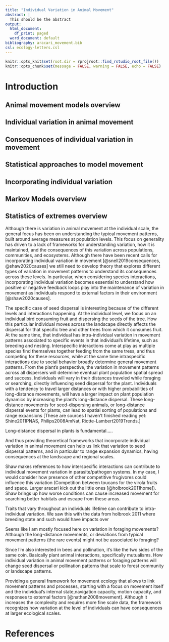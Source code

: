 ```yaml
---
title: "Individual Variation in Animal Movement"
abstract: |
  This should be the abstract
output:
  html_document:
    df_print: paged
  word_document: default
bibliography: aracari_movement.bib
csl: ecology-letters.csl
---
```


```r
knitr::opts_knit$set(root.dir = rprojroot::find_rstudio_root_file())
knitr::opts_chunk$set(message = FALSE, warning = FALSE, echo = FALSE)
```

<!-- For YAML -->
<!--   word_document: -->
<!--     reference_docx: paper_ref.docx -->

\newpage
# Introduction

## Animal movement models overview
## Individual variation in animal movement
## Consequences of individual variation in movement
## Statistical approaches to model movement
## Incorporating individual variation
## Markov Models overview
## Statistics of extremes overview


Although there is variation in animal movement at the individual scale, the general focus has been on understanding the typical movement patterns, built around average measures at population levels. This focus on generality has driven to a lack of frameworks for understanding variation, how it is maintained, and the consequences of this variation across populations, communities, and ecosystems. Although there have been recent calls for incorporating individual variation in movement [@snell2019consequences, @shaw2020causes] we still need to develop theory that explores different types of variation in movement patterns to understand its consequences across these levels. In particular, when considering species interactions, incorporating individual variation becomes essential to understand how positive or negative feedback loops play into the maintenance of variation in movement as individuals respond to external factors in their environment [@shaw2020causes].  

The specific case of seed dispersal is interesting because of the different levels and interactions happening. At the individual level, we focus on an individual bird consuming fruit and dispersing the seeds of the tree. How this particular individual moves across the landscape directly affects the dispersal for that specific tree and other trees from which it consumes fruit. At the same time, that individual has intra-individual variation in movement patterns associated to specific events in that individual's lifetime, such as breeding and nesting. Interspecific interactions come at play as multiple species find themselves together feeding from the same tress, and thus competing for these resources, while at the same time intraspecific interactions due to social behavior broadly determine general movement patterns. From the plant's perspective, the variation in movement patterns across all dispersers will determine eventual plant population spatial spread and success. Individuals will vary in their distances traveled while foraging or searching, directly influencing seed dispersal for the plant. Individuals with a tendency to travel larger distances or with higher probabilities of long-distance movements, will have a larger impact on plant population dynamics by increasing the plant's long-distance dispersal. These long-distance movements for seed-dispersing animals, or long-distance dispersal events for plants, can lead to spatial sorting of populations and range expansions [These are sources I haven't finished reading yet: Shine2011PNAS, Philips2008AmNat, Riotte-Lambert2019Trends.] 

Long-distance dispersal in plants is fundamental..... 

And thus providing theoretical frameworks that incorporate individual variation in animal movement can help us link that variation to seed dispersal patterns, and in particular to range expansion dynamics, having consequences at the landscape and regional scales. 


Shaw makes references to how interspecific interactions can contribute to individual movement variation in parasite/pathogen systems. In my case, I would consider how presence of other competitive frugivores could influence this variation (Competition between toucans for the virola fruits and space. Larger aracari kick out the little ones [@holbrook2011home]). Shaw brings up how worse conditions can cause increased movement for searching better habitats and escape from these areas.

Traits that vary throughout an individuals lifetime can contribute to intra-individual variation. We saw this with the data from holbrook 2011 where breeding state and such would have impacts over 

Seems like I am mostly focused here on variation in foraging movements? Although the long-distance movements, or deviations from typical movement patterns (the rare events) might not be associated to foraging?

Since I'm also interested in bees and pollination, it's like the two sides of the same coin. Basically plant animal interactions, specifically mutualisms. How individual variation in animal movement patterns or foraging patterns will change seed dispersal or pollination patterns that scale to forest community or landscape patterns.





Providing a general framework for movement ecology that allows to link movement patterns and processes, starting with a focus on movement itself and the individual's internal state,navigation capacity, motion capacity, and responses to external factors [@nathan2008movement]. Although it increases the complexity and requires more fine scale data, the framework recognizes how variation at the level of individuals can have consequences at larger ecological scales.

# References







